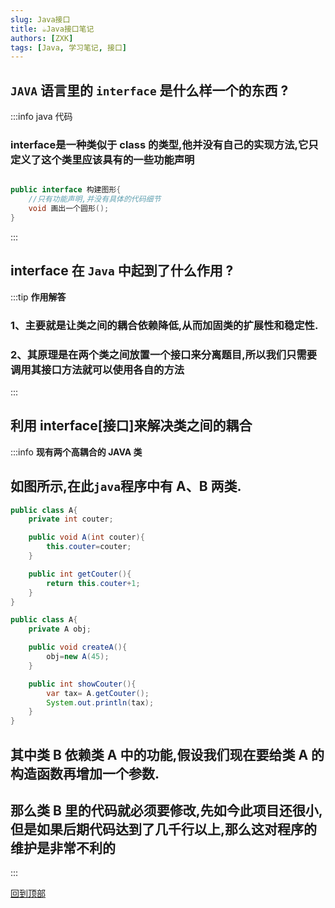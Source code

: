 ```yaml
---
slug: Java接口
title: ☕Java接口笔记
authors: [ZXK]
tags: [Java, 学习笔记, 接口]
---
```


<!-- truncate -->


## `JAVA` 语言里的 `interface` 是什么样一个的东西 ?

:::info java 代码

### <Pill text="white" bg="#29d5b0">**interface**</Pill>是一种类似于 class 的类型,他并没有自己的实现方法,它只定义了这个类里应该具有的一些功能声明

```java

public interface 构建图形{
    //只有功能声明,并没有具体的代码细节
    void 画出一个圆形();
}

```

:::

## interface 在 **`Java`** 中起到了什么作用 ?

:::tip **作用解答**

### 1、主要就是让类之间的<Pill textW="700" brd="3px">耦合</Pill>依赖降低,从而加固类的扩展性和稳定性.

### 2、其原理是在两个类之间放置一个接口来分离题目,所以我们只需要调用其接口方法就可以使用各自的方法

:::

## 利用 interface[接口]来解决类之间的耦合

:::info **现有两个高耦合的 JAVA 类**

## 如图所示,在此`java`程序中有<Pill textW="900" brd="5px"> A、B </Pill>两类.

<Tabs>
  <TabItem value="a" label="类A" default>

```java
public class A{
    private int couter;

    public void A(int couter){
        this.couter=couter;
    }

    public int getCouter(){
        return this.couter+1;
    }
}
```

  </TabItem>
  <TabItem value="b" label="类B">

```java
public class A{
    private A obj;

    public void createA(){
        obj=new A(45);
    }

    public int showCouter(){
        var tax= A.getCouter();
        System.out.println(tax);
    }
}
```

  </TabItem>
</Tabs>

## 其中类 B 依赖类 A 中的功能,假设我们现在要给类 A 的构造函数再增加一个参数.

## 那么类 B 里的代码就必须要修改,先如今此项目还很小,但是如果后期代码达到了几千行以上,那么这对程序的维护是非常不利的

:::

<a href="#top">回到顶部</a>
